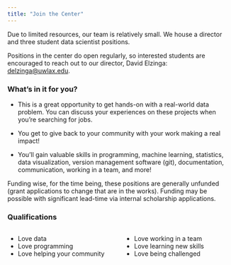```yaml
---
title: "Join the Center"
---
```


Due to limited resources, our team is relatively small. We house a director and three student data scientist positions. 

Positions in the center do open regularly, so interested students are encouraged to reach out to our director, David Elzinga: <a href="mailto:delzinga@uwlax.edu.com">delzinga@uwlax.edu</a>.

### What's in it for you? 

- This is a great opportunity to get hands-on with a real-world data problem. You can discuss your experiences on these projects when you're searching for jobs.

- You get to give back to your community with your work making a real impact! 

- You'll gain valuable skills in programming, machine learning, statistics, data visualization, version management software (git), documentation, communication, working in a team, and more!

Funding wise, for the time being, these positions are generally unfunded (grant applications to change that are in the works). Funding may be possible with significant lead-time via internal scholarship applications. 

### Qualifications

:::: {.columns}

::: {.column width="50%"}
- Love data  
- Love programming  
- Love helping your community  
:::

::: {.column width="50%"}
- Love working in a team  
- Love learning new skills  
- Love being challenged  
:::

:::